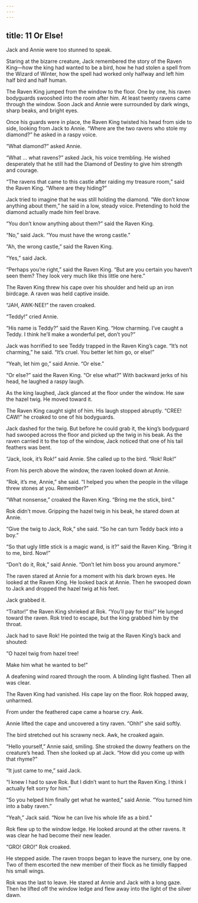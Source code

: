 ```yaml
---
---
---
```

title: 11 Or Else!
---



Jack and Annie were too stunned to speak.

Staring at the bizarre creature, Jack remembered the story of the Raven King—how the king had wanted to be a bird, how he had stolen a spell from the Wizard of Winter, how the spell had worked only halfway and left him half bird and half human.

The Raven King jumped from the window to the floor. One by one, his raven bodyguards swooshed into the room after him. At least twenty ravens came through the window. Soon Jack and Annie were surrounded by dark wings, sharp beaks, and bright eyes.

Once his guards were in place, the Raven King twisted his head from side to side, looking from Jack to Annie. “Where are the two ravens who stole my diamond?” he asked in a raspy voice.

“What diamond?” asked Annie.



“What … what ravens?” asked Jack, his voice trembling. He wished desperately that he still had the Diamond of Destiny to give him strength and courage.

“The ravens that came to this castle after raiding my treasure room,” said the Raven King. “Where are they hiding?”

Jack tried to imagine that he was still holding the diamond. “We don’t know anything about them,” he said in a low, steady voice. Pretending to hold the diamond actually made him feel brave.

“You don’t know anything about them?” said the Raven King.

“No,” said Jack. “You must have the wrong castle.”

“Ah, the wrong castle,” said the Raven King.

“Yes,” said Jack.

“Perhaps you’re right,” said the Raven King. “But are you certain you haven’t seen them? They look very much like this little one here.”

The Raven King threw his cape over his shoulder and held up an iron birdcage. A raven was held captive inside.



“JAH, AWK-NEE!” the raven croaked.

“Teddy!” cried Annie.

“His name is Teddy?” said the Raven King. “How charming. I’ve caught a Teddy. I think he’ll make a wonderful pet, don’t you?”

Jack was horrified to see Teddy trapped in the Raven King’s cage. “It’s not charming,” he said. “It’s cruel. You better let him go, or else!”

“Yeah, let him go,” said Annie. “Or else.”

“Or else?” said the Raven King. “Or else what?” With backward jerks of his head, he laughed a raspy laugh.

As the king laughed, Jack glanced at the floor under the window. He saw the hazel twig. He moved toward it.

The Raven King caught sight of him. His laugh stopped abruptly. “CREE! CAW!” he croaked to one of his bodyguards.

Jack dashed for the twig. But before he could grab it, the king’s bodyguard had swooped across the floor and picked up the twig in his beak. As the raven carried it to the top of the window, Jack noticed that one of his tail feathers was bent.

“Jack, look, it’s Rok!” said Annie. She called up to the bird. “Rok! Rok!”

From his perch above the window, the raven looked down at Annie.

“Rok, it’s me, Annie,” she said. “I helped you when the people in the village threw stones at you. Remember?”

“What nonsense,” croaked the Raven King. “Bring me the stick, bird.”

Rok didn’t move. Gripping the hazel twig in his beak, he stared down at Annie.

“Give the twig to Jack, Rok,” she said. “So he can turn Teddy back into a boy.”

“So that ugly little stick is a magic wand, is it?” said the Raven King. “Bring it to me, bird. Now!”

“Don’t do it, Rok,” said Annie. “Don’t let him boss you around anymore.”

The raven stared at Annie for a moment with his dark brown eyes. He looked at the Raven King. He looked back at Annie. Then he swooped down to Jack and dropped the hazel twig at his feet.

Jack grabbed it.

“Traitor!” the Raven King shrieked at Rok. “You’ll pay for this!” He lunged toward the raven. Rok tried to escape, but the king grabbed him by the throat.

Jack had to save Rok! He pointed the twig at the Raven King’s back and shouted:

“O hazel twig from hazel tree!

Make him what he wanted to be!”

A deafening wind roared through the room. A blinding light flashed. Then all was clear.

The Raven King had vanished. His cape lay on the floor. Rok hopped away, unharmed.

From under the feathered cape came a hoarse cry. Awk.

Annie lifted the cape and uncovered a tiny raven. “Ohh!” she said softly.

The bird stretched out his scrawny neck. Awk, he croaked again.

“Hello yourself,” Annie said, smiling. She stroked the downy feathers on the creature’s head. Then she looked up at Jack. “How did you come up with that rhyme?”

“It just came to me,” said Jack.

“I knew I had to save Rok. But I didn’t want to hurt the Raven King. I think I actually felt sorry for him.”

“So you helped him finally get what he wanted,” said Annie. “You turned him into a baby raven.”

“Yeah,” Jack said. “Now he can live his whole life as a bird.”

Rok flew up to the window ledge. He looked around at the other ravens. It was clear he had become their new leader.

“GRO! GRO!” Rok croaked.

He stepped aside. The raven troops began to leave the nursery, one by one. Two of them escorted the new member of their flock as he timidly flapped his small wings.

Rok was the last to leave. He stared at Annie and Jack with a long gaze. Then he lifted off the window ledge and flew away into the light of the silver dawn.